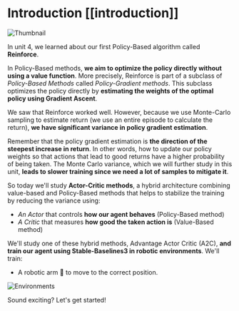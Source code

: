 # Introduction [[introduction]]


<img src="https://huggingface.co/datasets/huggingface-deep-rl-course/course-images/resolve/main/en/unit8/thumbnail.png"  alt="Thumbnail"/>

In unit 4, we learned about our first Policy-Based algorithm called **Reinforce**.

In Policy-Based methods, **we aim to optimize the policy directly without using a value function**. More precisely, Reinforce is part of a subclass of *Policy-Based Methods* called *Policy-Gradient methods*. This subclass optimizes the policy directly by **estimating the weights of the optimal policy using Gradient Ascent**.

We saw that Reinforce worked well. However, because we use Monte-Carlo sampling to estimate return (we use an entire episode to calculate the return), **we have significant variance in policy gradient estimation**.

Remember that the policy gradient estimation is **the direction of the steepest increase in return**. In other words, how to update our policy weights so that actions that lead to good returns have a higher probability of being taken. The Monte Carlo variance, which we will further study in this unit, **leads to slower training since we need a lot of samples to mitigate it**.

So today we'll study **Actor-Critic methods**, a hybrid architecture combining value-based and Policy-Based methods that helps to stabilize the training by reducing the variance using:
- *An Actor* that controls **how our agent behaves** (Policy-Based method)
- *A Critic* that measures **how good the taken action is** (Value-Based method)


We'll study one of these hybrid methods, Advantage Actor Critic (A2C), **and train our agent using Stable-Baselines3 in robotic environments**. We'll train:
- A robotic arm 🦾 to move to the correct position.

<img src="https://huggingface.co/datasets/huggingface-deep-rl-course/course-images/resolve/main/en/unit8/environments.gif" alt="Environments"/>

Sound exciting? Let's get started!
